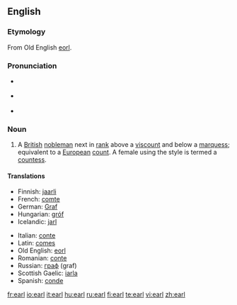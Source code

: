 ==English==
{{wikipedia}}  {{see|Earl}}
===Etymology===
From Old English [[eorl]].

===Pronunciation===
* {{a|UK}} {{IPA|/ɜ:l/}}
* {{a|US}} {{IPA|/ɝl/}}
* {{rhymes|ɜː(r)l}}

===Noun===
{{en-noun}}

# A [[British]] [[nobleman]] next in [[rank]] above a [[viscount]] and below a [[marquess]]; equivalent to a [[European]] [[count]]. A female using the style is termed a [[countess]].

====Translations====
{{top}}
*Finnish: [[jaarli]]
*French: [[comte]]
*German: [[Graf]]
*Hungarian: [[gróf]]
*Icelandic: [[jarl#Icelandic|jarl]] {{m}}
{{mid}}
*Italian: [[conte]] {{m}}
*Latin: [[comes]] {{m}}
*Old English: [[eorl]] {{m}}
*Romanian: [[conte]] {{m}}
*Russian: [[граф]] (graf) {{m}}
*Scottish Gaelic: [[iarla]] {{m}}
*Spanish: [[conde]]
{{bottom}}

[[fr:earl]]
[[io:earl]]
[[it:earl]]
[[hu:earl]]
[[ru:earl]]
[[fi:earl]]
[[te:earl]]
[[vi:earl]]
[[zh:earl]]